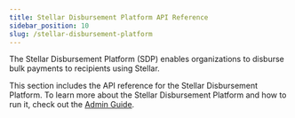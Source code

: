 ```yaml
---
title: Stellar Disbursement Platform API Reference
sidebar_position: 10
slug: /stellar-disbursement-platform
---
```


The Stellar Disbursement Platform (SDP) enables organizations to disburse bulk payments to recipients using Stellar.

This section includes the API reference for the Stellar Disbursement Platform. To learn more about the Stellar Disbursement Platform and how to run it, check out the [Admin Guide](../run-stellar-disbursement-platform/overview.mdx).
